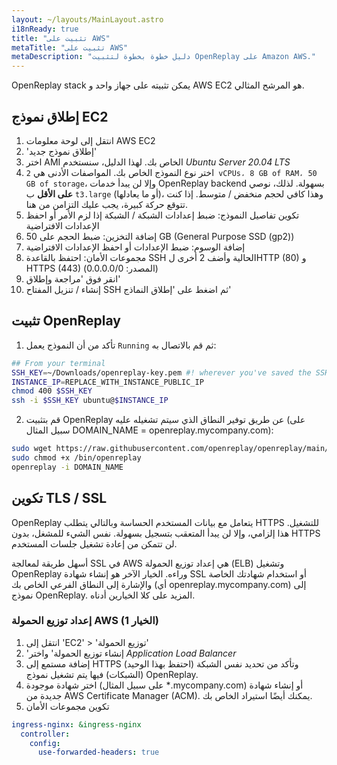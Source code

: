 ```yaml
---
layout: ~/layouts/MainLayout.astro
i18nReady: true
title: "تثبيت على AWS"
metaTitle: "تثبيت على AWS"
metaDescription: "دليل خطوة بخطوة لتثبيت OpenReplay على Amazon AWS."
---
```


<YoutubeVideo title="مشاهدة كيفية تثبيت OpenReplay في البيئة الخاصة بك في AWS"
  description="إذا لم تكن تحب القراءة، يمكنك اتباع هذا الدرس التعليمي المرئي الذي يوضح لك كيفية تثبيت OpenReplay في AWS"
  videoURL="https://www.youtube.com/watch?v=0-02jJyL4_A"
  />

OpenReplay stack يمكن تثبيته على جهاز واحد و AWS EC2 هو المرشح المثالي.

## إطلاق نموذج EC2

1. انتقل إلى لوحة معلومات AWS EC2
2. 'إطلاق نموذج جديد'
3. اختر AMI الخاص بك. لهذا الدليل، سنستخدم *Ubuntu Server 20.04 LTS*
4. اختر نوع النموذج الخاص بك. المواصفات الأدنى هي `2 vCPUs، 8 GB of RAM، 50 GB of storage`، وإلا لن يبدأ خدمات OpenReplay backend بسهولة. لذلك، نوصي **على الأقل** ب `t3.large` (أو ما يعادلها)، وهذا كافي لحجم منخفض / متوسط. إذا كنت تتوقع حركة كبيرة، يجب عليك التزامن من هنا.
5. تكوين تفاصيل النموذج: ضبط إعدادات الشبكة / الشبكة إذا لزم الأمر أو احفظ الإعدادات الافتراضية
6. إضافة التخزين: ضبط الحجم على 50 GB (General Purpose SSD (gp2))
7. إضافة الوسوم: ضبط الإعدادات أو احفظ الإعدادات الافتراضية
8. مجموعات الأمان: احتفظ بالقاعدة SSH الحالية وأضف 2 أخرى لHTTP (80) و HTTPS (443) (المصدر: 0.0.0.0/0)
9. انقر فوق 'مراجعة وإطلاق'
10. إنشاء / تنزيل المفتاح SSH ثم اضغط على 'إطلاق النماذج'

## تثبيت OpenReplay

1. تأكد من أن النموذج يعمل `Running` ثم قم بالاتصال به:


```bash
## From your terminal
SSH_KEY=~/Downloads/openreplay-key.pem #! wherever you've saved the SSH key
INSTANCE_IP=REPLACE_WITH_INSTANCE_PUBLIC_IP
chmod 400 $SSH_KEY
ssh -i $SSH_KEY ubuntu@$INSTANCE_IP
```


2. قم بتثبيت OpenReplay عن طريق توفير النطاق الذي سيتم تشغيله عليه (على سبيل المثال DOMAIN_NAME = openreplay.mycompany.com):


```bash
sudo wget https://raw.githubusercontent.com/openreplay/openreplay/main/scripts/helmcharts/openreplay-cli -O /bin/openreplay 
sudo chmod +x /bin/openreplay
openreplay -i DOMAIN_NAME
```


## تكوين TLS / SSL

OpenReplay يتعامل مع بيانات المستخدم الحساسة وبالتالي يتطلب HTTPS للتشغيل. هذا إلزامي، وإلا لن يبدأ المتعقب بتسجيل بسهولة. نفس الشيء للمشغل، بدون HTTPS لن تتمكن من إعادة تشغيل جلسات المستخدم.

أسهل طريقة لمعالجة SSL في AWS هي إعداد توزيع الحمولة (ELB) وتشغيل OpenReplay وراءه. الخيار الآخر هو إنشاء شهادة SSL أو استخدام شهادتك الخاصة والإشارة إلى النطاق الفرعي الخاص بك (أي openreplay.mycompany.com) إلى نموذج OpenReplay. المزيد على كلا الخيارين أدناه.

### إعداد توزيع الحمولة AWS (الخيار 1)

1. انتقل إلى 'EC2' > 'توزيع الحمولة'
2. 'إنشاء توزيع الحمولة' واختر *Application Load Balancer*
3. إضافة مستمع إلى HTTPS (احتفظ بهذا الوحيد) وتأكد من تحديد نفس الشبكة (الشبكات) فيها يتم تشغيل نموذج OpenReplay.
4. اختر شهادة موجودة (على سبيل المثال *.mycompany.com) أو إنشاء شهادة جديدة من AWS Certificate Manager (ACM). يمكنك أيضًا استيراد الخاص بك.
5. تكوين مجموعات الأمان
```yaml
ingress-nginx: &ingress-nginx
  controller:
    config:
      use-forwarded-headers: true
```
